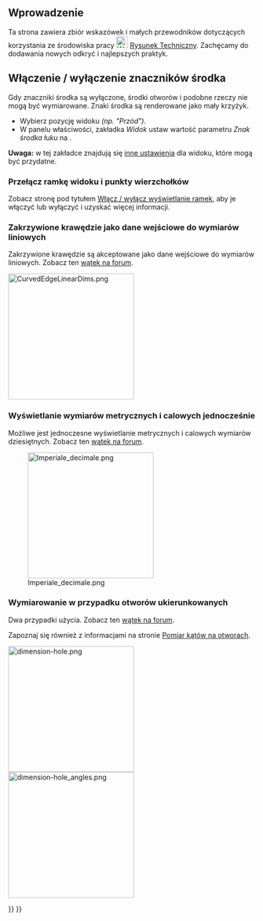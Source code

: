 <languages/>

{{TutorialInfo/pl
|Topic=Jak to zrobić i różne informacje
|Level=wszyscy
|Time=nie określono
|Author=-
|FCVersion=0.19
}}

<span id="Introduction"></span>
==Wprowadzenie==

Ta strona zawiera zbiór wskazówek i małych przewodników dotyczących korzystania ze środowiska pracy [[Image:Workbench_TechDraw.svg|24px|link=TechDraw_Workbench/pl]] [[TechDraw_Workbench/pl|Rysunek Techniczny]]. Zachęcamy do dodawania nowych odkryć i najlepszych praktyk.

== Włączenie / wyłączenie znaczników środka ==
Gdy znaczniki środka są wyłączone, środki otworów i podobne rzeczy nie mogą być wymiarowane. Znaki środka są renderowane jako mały krzyżyk.

* Wybierz pozycję widoku ''(np. "Przód")''.
* W panelu właściwości, zakładka ''Widok'' ustaw wartość parametru ''Znak środka łuku'' na {{true/pl}}.

'''Uwaga:''' w tej zakładce znajdują się [[TechDraw_View/pl#Właściwości|inne ustawienia]] dla widoku, które mogą być przydatne.

===Przełącz ramkę widoku i punkty wierzchołków===
Zobacz stronę pod tytułem [[TechDraw_ToggleFrame/pl|Włącz / wyłącz wyświetlanie ramek]], aby je włączyć lub wyłączyć i uzyskać więcej informacji. 

<span id="Curved_edges_as_input_to_linear_dimensions"></span>
===Zakrzywione krawędzie jako dane wejściowe do wymiarów liniowych===

Zakrzywione krawędzie są akceptowane jako dane wejściowe do wymiarów liniowych. Zobacz ten [https://forum.freecadweb.org/viewtopic.php?f=35&t=49719&start=30 wątek na forum].

[[Image:CurvedEdgeLinearDims.png|256px]]
<span id="Show_metric_and_imperial_dimensions_at_the_same_time"></span>
===Wyświetlanie wymiarów metrycznych i calowych jednocześnie===

Możliwe jest jednoczesne wyświetlanie metrycznych i calowych wymiarów dziesiętnych. Zobacz ten [https://forum.freecadweb.org/viewtopic.php?f=35&t=49711 wątek na forum].

[[Image:Imperiale decimale.png|256px]]

<span id="Dimensioning_in_case_of_oriented_holes"></span>
===Wymiarowanie w przypadku otworów ukierunkowanych===

Dwa przypadki użycia. Zobacz ten [https://forum.freecadweb.org/viewtopic.php?f=35&t=49976 wątek na forum]. 

Zapoznaj się również z informacjami na stronie [[Measurement_Of_Angles_On_Holes/pl|Pomiar kątów na otworach]].

[[Image:dimension-hole.png|256px]]
[[Image:dimension-hole_angles.png|256px]]



{{TechDraw Tools navi{{#translation:}}}}
{{Userdocnavi{{#translation:}}}}